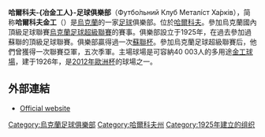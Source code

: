 {{noteTA
|G1=足球
|G2=烏甲
|T=zh-hans:哈尔科夫冶金工人足球俱乐部;zh-hk:哈爾科夫米達列斯足球會;zh-tw:哈爾科夫冶金工人足球俱樂部;
|1=zh-hans:金工;zh-hk:米達列斯;zh-tw:金工;
}}
{{Infobox football club
| clubname   = 米達列斯<br /> Metalist
| image      = 
| fullname   = ФК «Металіст» Харків
| nickname   = ''Жовто-сині''<br> ''Metal''
| founded    = {{Start date and age|1925|12|11|df=yes}}

| ground = [[金屬工人球場|金屬工人球場]]
| capacity = 41,307  
| chairman   = 
| manager    = 
| league   = [[烏克蘭足球乙級聯賽|烏克蘭足球乙級聯賽]]
| season   = 2020–21
| position = 烏乙, '''冠軍'''
|pattern_la1 = _metalist1112h
|pattern_b1  = _metalist1112h
|pattern_ra1 = _metalist1112h
|pattern_sh1 = _metalist1112h
|pattern_so1 = _metalist1011h
|leftarm1    = fffc00
|body1       = fffc00
|rightarm1   = fffc00
|shorts1     = fffc00
|socks1      = fffc00
|pattern_la2 = _metalist1112a
|pattern_b2  = _metalist1112a
|pattern_ra2 = _metalist1112a
|pattern_sh2 = _metalist1112a
|pattern_so2 = _color_3_stripes_yellow
|leftarm2    = 000040
|body2       = 000040
|rightarm2   = 000040
|shorts2     = 000040
|socks2      = 000040
}}

'''哈爾科夫-{冶金工人}-足球俱樂部'''（Футбо́льний Клуб Металі́ст Ха́рків），简称'''哈爾科夫金工'''（{{lang-uk|ФК «Металіст» Харків}}）是[[烏克蘭|烏克蘭]]的一家[[足球|足球]]俱樂部。位於[[哈爾科夫|哈爾科夫]]。參加烏克蘭國內頂級足球聯賽[[烏克蘭足球超級聯賽|烏克蘭足球超級聯賽]]的賽事。俱樂部設立于1925年，在過去參加過蘇聯的頂級足球聯賽。俱樂部贏得過一次[[蘇聯杯|蘇聯杯]]。參加烏克蘭足球超級聯賽后，他們曾獲得一次聯賽亞軍，五次季軍。主場球場是可容納40 003人的多用途[[金工球場|金工球場]]，建于1926年，是[[2012年歐洲杯|2012年歐洲杯]]的球場之一。

== 外部連結 ==
*[http://www.metalist.ua/ Official website]{{Wayback|url=http://www.metalist.ua/ |date=20120312035726 }}

{{commons category|FC Metalist Kharkiv}}

{{烏克蘭超級足球聯賽}}
[[Category:烏克蘭足球俱樂部|Category:烏克蘭足球俱樂部]]
[[Category:哈爾科夫州|Category:哈爾科夫州]]
[[Category:1925年建立的组织|Category:1925年建立的组织]]